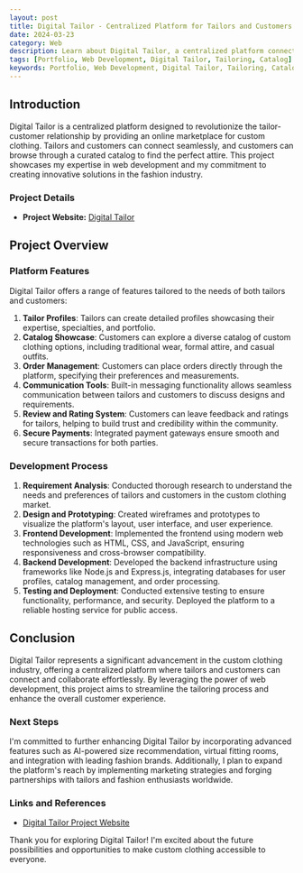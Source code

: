 ```yaml
---
layout: post
title: Digital Tailor - Centralized Platform for Tailors and Customers
date: 2024-03-23
category: Web
description: Learn about Digital Tailor, a centralized platform connecting tailors and customers with the best catalog for custom clothing.
tags: [Portfolio, Web Development, Digital Tailor, Tailoring, Catalog]
keywords: Portfolio, Web Development, Digital Tailor, Tailoring, Catalog
---
```


## Introduction

Digital Tailor is a centralized platform designed to revolutionize the tailor-customer relationship by providing an online marketplace for custom clothing. Tailors and customers can connect seamlessly, and customers can browse through a curated catalog to find the perfect attire. This project showcases my expertise in web development and my commitment to creating innovative solutions in the fashion industry.

### Project Details

- **Project Website:** [Digital Tailor](https://uumair327.github.io/DigitalTailor/frontend/index.html)

## Project Overview

### Platform Features

Digital Tailor offers a range of features tailored to the needs of both tailors and customers:

1. **Tailor Profiles**: Tailors can create detailed profiles showcasing their expertise, specialties, and portfolio.
2. **Catalog Showcase**: Customers can explore a diverse catalog of custom clothing options, including traditional wear, formal attire, and casual outfits.
3. **Order Management**: Customers can place orders directly through the platform, specifying their preferences and measurements.
4. **Communication Tools**: Built-in messaging functionality allows seamless communication between tailors and customers to discuss designs and requirements.
5. **Review and Rating System**: Customers can leave feedback and ratings for tailors, helping to build trust and credibility within the community.
6. **Secure Payments**: Integrated payment gateways ensure smooth and secure transactions for both parties.

### Development Process

1. **Requirement Analysis**: Conducted thorough research to understand the needs and preferences of tailors and customers in the custom clothing market.
2. **Design and Prototyping**: Created wireframes and prototypes to visualize the platform's layout, user interface, and user experience.
3. **Frontend Development**: Implemented the frontend using modern web technologies such as HTML, CSS, and JavaScript, ensuring responsiveness and cross-browser compatibility.
4. **Backend Development**: Developed the backend infrastructure using frameworks like Node.js and Express.js, integrating databases for user profiles, catalog management, and order processing.
5. **Testing and Deployment**: Conducted extensive testing to ensure functionality, performance, and security. Deployed the platform to a reliable hosting service for public access.

## Conclusion

Digital Tailor represents a significant advancement in the custom clothing industry, offering a centralized platform where tailors and customers can connect and collaborate effortlessly. By leveraging the power of web development, this project aims to streamline the tailoring process and enhance the overall customer experience.

### Next Steps

I'm committed to further enhancing Digital Tailor by incorporating advanced features such as AI-powered size recommendation, virtual fitting rooms, and integration with leading fashion brands. Additionally, I plan to expand the platform's reach by implementing marketing strategies and forging partnerships with tailors and fashion enthusiasts worldwide.

### Links and References

- [Digital Tailor Project Website](https://uumair327.github.io/DigitalTailor/frontend/index.html)

Thank you for exploring Digital Tailor! I'm excited about the future possibilities and opportunities to make custom clothing accessible to everyone.
